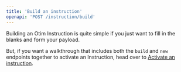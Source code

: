 ```yaml
---
title: 'Build an instruction'
openapi: 'POST /instruction/build'
---
```


Building an Otim Instruction is quite simple if you just want to fill in the blanks and form your payload.

But, if you want a walkthrough that includes both the `build` and `new` endpoints together to activate an Instruction, head over to [Activate an instruction](/api-reference/instructions/instruction-new).